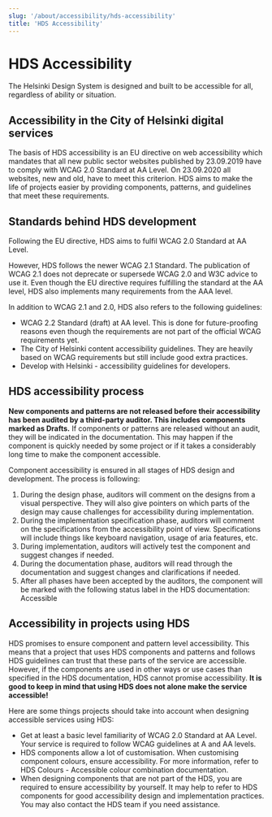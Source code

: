```yaml
---
slug: '/about/accessibility/hds-accessibility'
title: 'HDS Accessibility'
---
```



# HDS Accessibility

<LeadParagraph>
  The Helsinki Design System is designed and built to be accessible for all, regardless of ability or situation.
</LeadParagraph>

## Accessibility in the City of Helsinki digital services
<p>The basis of HDS accessibility is <Link size="M" href="https://eur-lex.europa.eu/eli/dir/2016/2102/oj" external>an EU directive on web accessibility</Link> which mandates that all new public sector websites published by 23.09.2019 have to comply with <Link size="M" href="https://www.w3.org/TR/WCAG20/" external>WCAG 2.0 Standard at AA Level</Link>. On 23.09.2020 all websites, new and old, have to meet this criterion. HDS aims to make the life of projects easier by providing components, patterns, and guidelines that meet these requirements.</p>

## Standards behind HDS development

Following the EU directive, HDS aims to fulfil <Link size="M" href="https://www.w3.org/TR/WCAG20/" external>WCAG 2.0 Standard at AA Level</Link>.

However, HDS follows the newer <Link size="M" href="https://www.w3.org/TR/WCAG21/" external>WCAG 2.1 Standard</Link>. The publication of WCAG 2.1 does not deprecate or supersede WCAG 2.0 and W3C advice to use it. Even though the EU directive requires fulfilling the standard at the AA level, HDS also implements many requirements from the AAA level.

In addition to WCAG 2.1 and 2.0, HDS also refers to the following guidelines:
- <Link size="M" href="https://www.w3.org/TR/WCAG22/" external>WCAG 2.2 Standard (draft) at AA level</Link>. This is done for future-proofing reasons even though the requirements are not part of the official WCAG requirements yet.
- <Link size="M" href="https://www.hel.fi/static/liitteet/kanslia/TPR/opas_saavutettavaan_sisaltoon_EN.pdf" external>The City of Helsinki content accessibility guidelines</Link>. They are heavily based on WCAG requirements but still include good extra practices.
- <Link size="M" href="https://dev.hel.fi/accessibility" external>Develop with Helsinki - accessibility guidelines for developers</Link>.

## HDS accessibility process
**New components and patterns are not released before their accessibility has been audited by a third-party auditor. This includes components marked as Drafts.** If components or patterns are released without an audit, they will be indicated in the documentation. This may happen if the component is quickly needed by some project or if it takes a considerably long time to make the component accessible.

Component accessibility is ensured in all stages of HDS design and development. The process is following:
1. During the design phase, auditors will comment on the designs from a visual perspective. They will also give pointers on which parts of the design may cause challenges for accessibility during implementation.
2. During the implementation specification phase, auditors will comment on the specifications from the accessibility point of view. Specifications will include things like keyboard navigation, usage of aria features, etc.
3. During implementation, auditors will actively test the component and suggest changes if needed.
4. During the documentation phase, auditors will read through the documentation and suggest changes and clarifications if needed.
5. After all phases have been accepted by the auditors, the component will be marked with the following status label in the HDS documentation: <StatusLabel type="success">Accessible</StatusLabel> 

## Accessibility in projects using HDS
HDS promises to ensure component and pattern level accessibility. This means that a project that uses HDS components and patterns and follows HDS guidelines can trust that these parts of the service are accessible. However, if the components are used in other ways or use cases than specified in the HDS documentation, HDS cannot promise accessibility. **It is good to keep in mind that using HDS does not alone make the service accessible!**

Here are some things projects should take into account when designing accessible services using HDS:
- Get at least a basic level familiarity of <Link size="M" href="https://www.w3.org/TR/WCAG20/" external>WCAG 2.0 Standard at AA Level</Link>. Your service is required to follow WCAG guidelines at A and AA levels.
- HDS components allow a lot of customisation. When customising component colours, ensure accessibility. For more information, refer to <Link size="M" href="/design-tokens/colour#accessible-colour-combinations">HDS Colours - Accessible colour combination documentation</Link>.
- When designing components that are not part of the HDS, you are required to ensure accessibility by yourself. It may help to refer to HDS components for good accessibility design and implementation practices. You may also contact the HDS team if you need assistance.